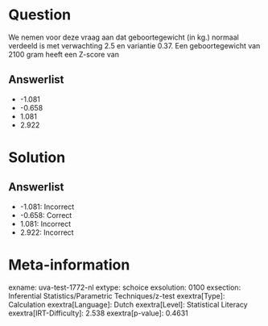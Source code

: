Question
========

We nemen voor deze vraag aan dat geboortegewicht (in kg.) normaal
verdeeld is met verwachting 2.5 en variantie 0.37. Een geboortegewicht
van 2100 gram heeft een Z-score van

Answerlist
----------

* -1.081
* -0.658
* 1.081
* 2.922

Solution
========

Answerlist
----------

* -1.081: Incorrect
* -0.658: Correct
* 1.081: Incorrect
* 2.922: Incorrect

Meta-information
================
exname: uva-test-1772-nl
extype: schoice
exsolution: 0100
exsection: Inferential Statistics/Parametric Techniques/z-test
exextra[Type]: Calculation
exextra[Language]: Dutch
exextra[Level]: Statistical Literacy
exextra[IRT-Difficulty]: 2.538
exextra[p-value]: 0.4631
